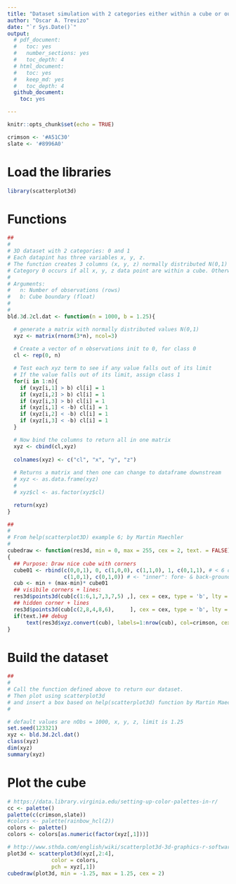 ```yaml
---
title: "Dataset simulation with 2 categories either within a cube or outside the cube"
author: "Oscar A. Trevizo"
date: "`r Sys.Date()`"
output: 
  # pdf_document:
  #   toc: yes
  #   number_sections: yes
  #   toc_depth: 4
  # html_document:
  #   toc: yes
  #   keep_md: yes
  #   toc_depth: 4
  github_document:
    toc: yes

---
```


```r
knitr::opts_chunk$set(echo = TRUE)

crimson <- '#A51C30'
slate <- '#8996A0'

```

# Load the libraries

```r
library(scatterplot3d)

```

# Functions

```r
##
#
# 3D dataset with 2 categories: 0 and 1
# Each datapint has three variables x, y, z.
# The function creates 3 columns (x, y, z) normally distributed N(0,1) values.
# Category 0 occurs if all x, y, z data point are within a cube. Otherwise category 1.
#
# Arguments:
#   n: Number of observations (rows)
#   b: Cube boundary (float)
#
#
bld.3d.2cl.dat <- function(n = 1000, b = 1.25){

  # generate a matrix with normally distributed values N(0,1)
  xyz <- matrix(rnorm(3*n), ncol=3)
  
  # Create a vector of n observations init to 0, for class 0
  cl <- rep(0, n)

  # Test each xyz term to see if any value falls out of its limit
  # If the value falls out of its limit, assign class 1
  for(i in 1:n){
    if (xyz[i,1] > b) cl[i] = 1
    if (xyz[i,2] > b) cl[i] = 1
    if (xyz[i,3] > b) cl[i] = 1
    if (xyz[i,1] < -b) cl[i] = 1
    if (xyz[i,2] < -b) cl[i] = 1
    if (xyz[i,3] < -b) cl[i] = 1
  }

  # Now bind the columns to return all in one matrix
  xyz <- cbind(cl,xyz)
  
  colnames(xyz) <- c("cl", "x", "y", "z")
  
  # Returns a matrix and then one can change to dataframe downstream
  # xyz <- as.data.frame(xyz)
  # 
  # xyz$cl <- as.factor(xyz$cl)

  return(xyz)
}

## 
#
# From help(scatterplot3D) example 6; by Martin Maechler
#
cubedraw <- function(res3d, min = 0, max = 255, cex = 2, text. = FALSE)
{
  ## Purpose: Draw nice cube with corners
  cube01 <- rbind(c(0,0,1), 0, c(1,0,0), c(1,1,0), 1, c(0,1,1), # < 6 outer
                  c(1,0,1), c(0,1,0)) # <- "inner": fore- & back-ground
  cub <- min + (max-min)* cube01
  ## visibile corners + lines:
  res3d$points3d(cub[c(1:6,1,7,3,7,5) ,], cex = cex, type = 'b', lty = 1)
  ## hidden corner + lines
  res3d$points3d(cub[c(2,8,4,8,6),     ], cex = cex, type = 'b', lty = 3)
  if(text.)## debug
      text(res3d$xyz.convert(cub), labels=1:nrow(cub), col=crimson, cex=2)
}


```

# Build the dataset

```r
##
#
# Call the function defined above to return our dataset.
# Then plot using scatterplot3d
# and insert a box based on help(scatterplot3d) function by Martin Maechler
#

# default values are nObs = 1000, x, y, z, limit is 1.25
set.seed(123321)
xyz <- bld.3d.2cl.dat()
class(xyz)
dim(xyz)
summary(xyz)

```

# Plot the cube

```r
# https://data.library.virginia.edu/setting-up-color-palettes-in-r/
cc <- palette()
palette(c(crimson,slate))
#colors <- palette(rainbow_hcl(2))
colors <- palette()
colors <- colors[as.numeric(factor(xyz[,1]))]

# http://www.sthda.com/english/wiki/scatterplot3d-3d-graphics-r-software-and-data-visualization
plot3d <- scatterplot3d(xyz[,2:4],
              color = colors,
              pch = xyz[,1])
cubedraw(plot3d, min = -1.25, max = 1.25, cex = 2)

```


